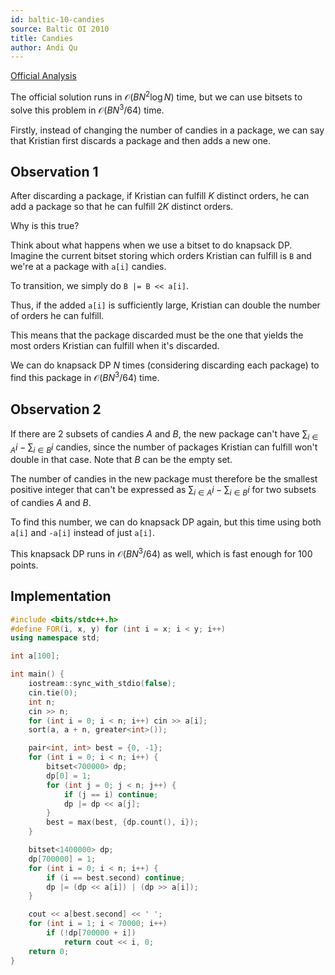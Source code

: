 ---
id: baltic-10-candies
source: Baltic OI 2010
title: Candies
author: Andi Qu
---

[Official Analysis](https://boi.cses.fi/files/boi2010_solutions.zip)

The official solution runs in $\mathcal{O}(BN^2 \log N)$ time, but we can use
bitsets to solve this problem in $\mathcal{O}(BN^3 / 64)$ time.

Firstly, instead of changing the number of candies in a package, we can say that
Kristian first discards a package and then adds a new one.

## Observation 1

After discarding a package, if Kristian can fulfill $K$ distinct orders, he can
add a package so that he can fulfill $2K$ distinct orders.

Why is this true?

Think about what happens when we use a bitset to do knapsack DP. Imagine the
current bitset storing which orders Kristian can fulfill is `B` and we're at a
package with `a[i]` candies.

To transition, we simply do `B |= B << a[i]`.

Thus, if the added `a[i]` is sufficiently large, Kristian can double the number
of orders he can fulfill.

This means that the package discarded must be the one that yields the most
orders Kristian can fulfill when it's discarded.

We can do knapsack DP $N$ times (considering discarding each package) to find
this package in $\mathcal{O}(BN^3 / 64)$ time.

## Observation 2

If there are 2 subsets of candies $A$ and $B$, the new package can't have
$\sum_{i \in A} i - \sum_{i \in B} i$ candies, since the number of packages
Kristian can fulfill won't double in that case. Note that $B$ can be the empty
set.

The number of candies in the new package must therefore be the smallest positive
integer that can't be expressed as $\sum_{i \in A} i - \sum_{i \in B} i$ for two
subsets of candies $A$ and $B$.

To find this number, we can do knapsack DP again, but this time using both
`a[i]` and `-a[i]` instead of just `a[i]`.

This knapsack DP runs in $\mathcal{O}(BN^3 / 64)$ as well, which is fast enough
for 100 points.

## Implementation

```cpp
#include <bits/stdc++.h>
#define FOR(i, x, y) for (int i = x; i < y; i++)
using namespace std;

int a[100];

int main() {
	iostream::sync_with_stdio(false);
	cin.tie(0);
	int n;
	cin >> n;
	for (int i = 0; i < n; i++) cin >> a[i];
	sort(a, a + n, greater<int>());

	pair<int, int> best = {0, -1};
	for (int i = 0; i < n; i++) {
		bitset<700000> dp;
		dp[0] = 1;
		for (int j = 0; j < n; j++) {
			if (j == i) continue;
			dp |= dp << a[j];
		}
		best = max(best, {dp.count(), i});
	}

	bitset<1400000> dp;
	dp[700000] = 1;
	for (int i = 0; i < n; i++) {
		if (i == best.second) continue;
		dp |= (dp << a[i]) | (dp >> a[i]);
	}

	cout << a[best.second] << ' ';
	for (int i = 1; i < 70000; i++)
		if (!dp[700000 + i])
			return cout << i, 0;
	return 0;
}
```
